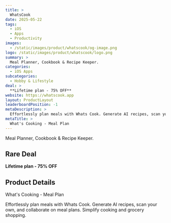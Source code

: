 ```yaml
---
title: >
  WhatsCook
date: 2025-05-22
tags:
  - iOS
  - Apps
  - Productivity
images:
  - /static/images/product/whatscook/og-image.png
logo: /static/images/product/whatscook/logo.png
summary: >
  Meal Planner, Cookbook & Recipe Keeper.
categories:
  - iOS Apps
subcategories:
  - Hobby & Lifestyle
deal: >
  **Lifetime plan - 75% OFF**
website: https://whatscook.app
layout: ProductLayout
leaderboardPosition: -1
metaDescription: >
  Effortlessly plan meals with Whats Cook. Generate AI recipes, scan your own, and collaborate on meal plans. Simplify cooking and grocery shopping.
metaTitle: >
  What's Cooking - Meal Plan
---
```

Meal Planner, Cookbook & Recipe Keeper.

## Rare Deal

**Lifetime plan - 75% OFF**

## Product Details

What's Cooking - Meal Plan

Effortlessly plan meals with Whats Cook. Generate AI recipes, scan your own, and collaborate on meal plans. Simplify cooking and grocery shopping.

